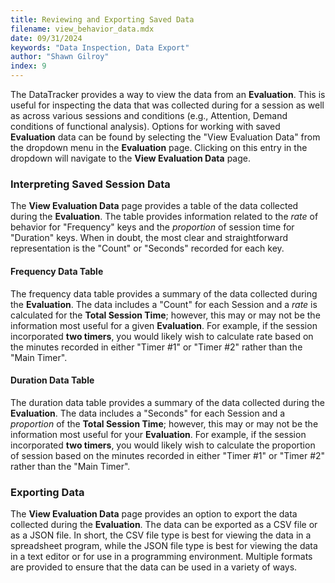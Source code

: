 ```yaml
---
title: Reviewing and Exporting Saved Data
filename: view_behavior_data.mdx
date: 09/31/2024
keywords: "Data Inspection, Data Export"
author: "Shawn Gilroy"
index: 9
---
```


The DataTracker provides a way to view the data from an **Evaluation**. This is useful for inspecting the data that was collected during for a session as well as across various sessions and conditions (e.g., Attention, Demand conditions of functional analysis). Options for working with saved **Evaluation** data can be found by selecting the "View Evaluation Data" from the dropdown menu in the **Evaluation** page. Clicking on this entry in the dropdown will navigate to the **View Evaluation Data** page.

### Interpreting Saved Session Data

The **View Evaluation Data** page provides a table of the data collected during the **Evaluation**. The table provides information related to the _rate_ of behavior for "Frequency" keys and the _proportion_ of session time for "Duration" keys. When in doubt, the most clear and straightforward representation is the "Count" or "Seconds" recorded for each key.

#### Frequency Data Table

The frequency data table provides a summary of the data collected during the **Evaluation**. The data includes a "Count" for each Session and a _rate_ is calculated for the **Total Session Time**; however, this may or may not be the information most useful for a given **Evaluation**. For example, if the session incorporated **two timers**, you would likely wish to calculate rate based on the minutes recorded in either "Timer #1" or "Timer #2" rather than the "Main Timer".

#### Duration Data Table

The duration data table provides a summary of the data collected during the **Evaluation**. The data includes a "Seconds" for each Session and a _proportion_ of the **Total Session Time**; however, this may or may not be the information most useful for your **Evaluation**. For example, if the session incorporated **two timers**, you would likely wish to calculate the proportion of session based on the minutes recorded in either "Timer #1" or "Timer #2" rather than the "Main Timer".

### Exporting Data

The **View Evaluation Data** page provides an option to export the data collected during the **Evaluation**. The data can be exported as a CSV file or as a JSON file. In short, the CSV file type is best for viewing the data in a spreadsheet program, while the JSON file type is best for viewing the data in a text editor or for use in a programming environment. Multiple formats are provided to ensure that the data can be used in a variety of ways.
